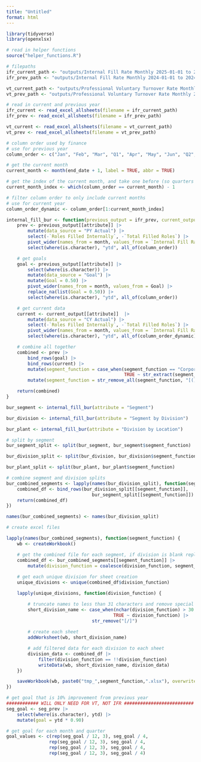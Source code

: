 ```yaml
---
title: "Untitled"
format: html
---
```



```r
library(tidyverse)
library(openxlsx)

# read in helper functions
source("helper_functions.R")

# filepaths
ifr_current_path <- "outputs/Internal Fill Rate Monthly 2025-01-01 to 2025-03-31.xlsx"
ifr_prev_path <- "outputs/Internal Fill Rate Monthly 2024-01-01 to 2024-12-31.xlsx"

vt_current_path <- "outputs/Professional Voluntary Turnover Rate Monthly 2025-01-01 to 2025-03-31.xlsx"
vt_prev_path <- "outputs/Professional Voluntary Turnover Rate Monthly 2024-01-01 to 2024-12-31.xlsx"

# read in current and previous year
ifr_current <- read_excel_allsheets(filename = ifr_current_path)
ifr_prev <- read_excel_allsheets(filename = ifr_prev_path)

vt_current <- read_excel_allsheets(filename = vt_current_path)
vt_prev <- read_excel_allsheets(filename = vt_prev_path)
```

```r
# column order used by finance
# use for previous year
column_order <- c("Jan", "Feb", "Mar", "Q1", "Apr", "May", "Jun", "Q2", "Jul", "Aug", "Sep", "Q3", "Oct", "Nov", "Dec", "Q4") 

# get the current month
current_month <- month(end_date + 1, label = TRUE, abbr = TRUE)

# get the index of the current month, and take one before (so quarters are included)
current_month_index <- which(column_order == current_month) - 1

# filter column order to only include current months
# use for current year
column_order_dynamic <- column_order[1:current_month_index]
```

```r
internal_fill_bur <- function(previous_output = ifr_prev, current_output = ifr_current, attribute = 'Segment', metric = "IFR") {
    prev <- previous_output[[attribute]] |> 
        mutate(data_source = "PY Actual") |> 
        select(-`Roles Filled Internally`, -`Total Filled Roles`) |> 
        pivot_wider(names_from = month, values_from = `Internal Fill Rate`) |> 
        select(where(is.character), "ytd", all_of(column_order))

    # get goals
    goal <- previous_output[[attribute]] |> 
        select(where(is.character)) |> 
        mutate(data_source = "Goal") |> 
        mutate(Goal = 0.50) |> 
        pivot_wider(names_from = month, values_from = Goal) |> 
        replace_na(list(Goal = 0.50)) |> 
        select(where(is.character), "ytd", all_of(column_order))

    # get current data
    current <- current_output[[attribute]]  |>
        mutate(data_source = "CY Actual") |> 
        select(-`Roles Filled Internally`, -`Total Filled Roles`) |> 
        pivot_wider(names_from = month, values_from = `Internal Fill Rate`) |> 
        select(where(is.character), "ytd", all_of(column_order_dynamic))

    # combine all together
    combined <- prev |> 
        bind_rows(goal) |> 
        bind_rows(current) |> 
        mutate(segment_function = case_when(segment_function == "Corporate" ~ "Corporate",
                                            TRUE ~ str_extract(segment_function, pattern = "\\(([^)]+)\\)"))) |> 
        mutate(segment_function = str_remove_all(segment_function, "[()]"))

    return(combined)
}

```

```r
bur_segment <- internal_fill_bur(attribute = "Segment")

bur_division <- internal_fill_bur(attribute = "Segment by Division")

bur_plant <- internal_fill_bur(attribute = "Division by Location")
```

```r
# split by segment
bur_segment_split <- split(bur_segment, bur_segment$segment_function)

bur_division_split <- split(bur_division, bur_division$segment_function)

bur_plant_split <- split(bur_plant, bur_plant$segment_function)
```

```r
# combine segment and division splits
bur_combined_segments <- lapply(names(bur_division_split), function(segment_function) {
    combined_df <- bind_rows(bur_division_split[[segment_function]], 
                                bur_segment_split[[segment_function]])
    return(combined_df)
})

names(bur_combined_segments) <- names(bur_division_split)
```

```r
# create excel files

lapply(names(bur_combined_segments), function(segment_function) {
    wb <- createWorkbook()

    # get the combined file for each segment, if division is blank replace with segment
    combined_df <- bur_combined_segments[[segment_function]] |> 
        mutate(division_function = coalesce(division_function, segment_function))
    
    # get each unique division for sheet creation
    unique_divisions <- unique(combined_df$division_function)

    lapply(unique_divisions, function(division_function) {

        # truncate names to less than 31 characters and remove special characters
        short_division_name <- case_when(nchar(division_function) > 30 ~ substr(division_function, 1, 30), 
                                        TRUE ~ division_function) |>
                                str_remove("[/]")
        
        # create each sheet
        addWorksheet(wb, short_division_name)

        # add filtered data for each division to each sheet
        division_data <- combined_df |> 
            filter(division_function == !!division_function)
            writeData(wb, short_division_name, division_data)
    })

    saveWorkbook(wb, paste0("tmp_",segment_function,".xlsx"), overwrite = TRUE)
})
```

```r
# get goal that is 10% improvement from previous year
############ WILL ONLY NEED FOR VT, NOT IFR ##########################
seg_goal <- seg_prev |> 
    select(where(is.character), ytd) |> 
    mutate(goal = ytd * 0.90)

# get goal for each month and quarter
goal_values <- c(rep(seg_goal / 12, 3), seg_goal / 4, 
                rep(seg_goal / 12, 3), seg_goal / 4,
                rep(seg_goal / 12, 3), seg_goal / 4,
                rep(seg_goal / 12, 3), seg_goal / 4)
```